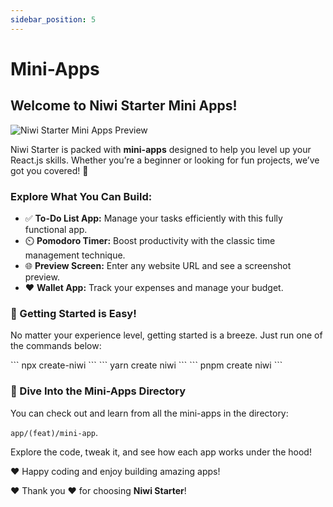 ```yaml
---
sidebar_position: 5
---
```



# Mini-Apps

## Welcome to Niwi Starter Mini Apps!

<div className="relative rounded-[12px] overflow-hidden my-5">
  <img
    className="w-full"
    src="/img/mini-apps.gif"
    alt="Niwi Starter Mini Apps Preview"
  />
</div>

Niwi Starter is packed with **mini-apps** designed to help you level up your React.js skills. Whether you’re a beginner or looking for fun projects, we’ve got you covered! 🚀

### Explore What You Can Build:

- ✅ **To-Do List App:** Manage your tasks efficiently with this fully functional app.
- ⏲️ **Pomodoro Timer:** Boost productivity with the classic time management technique.
- 🌐 **Preview Screen:** Enter any website URL and see a screenshot preview.
- ❤️ **Wallet App:** Track your expenses and manage your budget.

### 🎯 Getting Started is Easy!

No matter your experience level, getting started is a breeze. Just run one of the commands below:

<Tabs>
  <TabItem value="npx" label="NPX">
    ``` npx create-niwi ```
  </TabItem>
  <TabItem value="yarn" label="Yarn">
    ``` yarn create niwi ```
  </TabItem>
  <TabItem value="pnpm" label="PNPM">
    ``` pnpm create niwi ```
  </TabItem>
</Tabs>

### 📂 Dive Into the Mini-Apps Directory

You can check out and learn from all the mini-apps in the directory:  

`app/(feat)/mini-app`.

Explore the code, tweak it, and see how each app works under the hood!

❤️ Happy coding and enjoy building amazing apps!

❤️ Thank you ❤️ for choosing **Niwi Starter**! 

